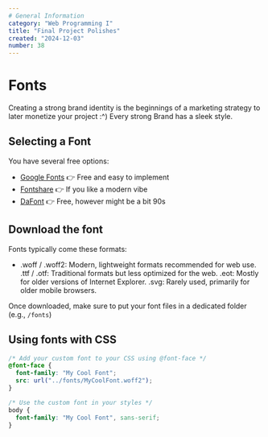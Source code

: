 ```yaml
---
# General Information
category: "Web Programming I"
title: "Final Project Polishes"
created: "2024-12-03"
number: 38
---
```


# Fonts

Creating a strong brand identity is the beginnings of a marketing strategy to later monetize your project :^) Every strong Brand has a sleek style.

## Selecting a Font

You have several free options:

- [Google Fonts](https://fonts.google.com/) 👉 Free and easy to implement
- [Fontshare](https://www.fontshare.com/) 👉 If you like a modern vibe
- [DaFont](https://www.dafont.com/) 👉 Free, however might be a bit 90s

## Download the font

Fonts typically come these formats:

- .woff / .woff2: Modern, lightweight formats recommended for web use.
  .ttf / .otf: Traditional formats but less optimized for the web.
  .eot: Mostly for older versions of Internet Explorer.
  .svg: Rarely used, primarily for older mobile browsers.

Once downloaded, make sure to put your font files in a dedicated folder (e.g., `/fonts`)

## Using fonts with CSS

```css
/* Add your custom font to your CSS using @font-face */
@font-face {
  font-family: "My Cool Font";
  src: url("../fonts/MyCoolFont.woff2");
}

/* Use the custom font in your styles */
body {
  font-family: "My Cool Font", sans-serif;
}
```
